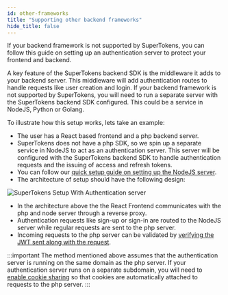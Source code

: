 ```yaml
---
id: other-frameworks
title: "Supporting other backend frameworks"
hide_title: false
---
```


If your backend framework is not supported by SuperTokens, you can follow this guide on setting up an authentication server to protect your frontend and backend.

A key feature of the SuperTokens backend SDK is the middleware it adds to your backend server. This middleware will add authentication routes to handle requests like user creation and login. If your backend framework is not supported by SuperTokens, you will need to run a separate server with the SuperTokens backend SDK configured. This could be a service in NodeJS, Python or Golang.

To illustrate how this setup works, lets take an example:
- The user has a React based frontend and a php backend server.
- SuperTokens does not have a php SDK, so we spin up a separate service in NodeJS to act as an authentication server. This server will be configured with the SuperTokens backend SDK to handle authentication requests and the issuing of access and refresh tokens.
- You can follow our [quick setup guide on setting up the NodeJS server](./pre-built-ui/setup/backend).
- The architecture of setup should have the following design:

![SuperTokens Setup With Authentication server](/img/other-framework-setup.png)

- In the architecture above the the React Frontend communicates with the php and node server through a reverse proxy.
- Authentication requests like sign-up or sign-in are routed to the NodeJS server while regular requests are sent to the php server.
- Incoming requests to the php server can be validated by [verifying the JWT sent along with the request](./common-customizations/sessions/with-jwt/jwt-verification).


:::important
The method mentioned above assumes that the authentication server is running on the same domain as the php server. If your authentication server runs on a separate subdomain, you will need to [enable cookie sharing](./common-customizations/sessions/multiple-api-endpoints) so that cookies are automatically attached to requests to the php server.
:::


